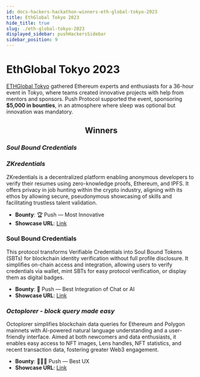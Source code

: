 ```yaml
---
id: docs-hackers-hackathon-winners-eth-global-tokyo-2023
title: EthGlobal Tokyo 2023
hide_title: true
slug: ./eth-global-tokyo-2023
displayed_sidebar: pushHackersSidebar
sidebar_position: 9
---
```


# EthGlobal Tokyo 2023

[ETHGlobal Tokyo](https://ethglobal.com/events/tokyo) gathered Ethereum experts and enthusiasts for a 36-hour event in Tokyo, where teams created innovative projects with help from mentors and sponsors. Push Protocol supported the event, sponsoring **$5,000 in bounties**, in an atmosphere where sleep was optional but innovation was mandatory.

<h2 align="center">Winners</h2>

### _Soul Bound Credentials_

### _ZKredentials_

ZKredentials is a decentralized platform enabling anonymous developers to verify their resumes using zero-knowledge proofs, Ethereum, and IPFS. It offers privacy in job hunting within the crypto industry, aligning with its ethos by allowing secure, pseudonymous showcasing of skills and facilitating trustless talent validation.

- **Bounty**: 🏆 Push — Most Innovative
- **Showcase URL**: [Link](https://ethglobal.com/showcase/zkredentials-costv)

### Soul Bound Credentials

This protocol transforms Verifiable Credentials into Soul Bound Tokens (SBTs) for blockchain identity verification without full profile disclosure. It simplifies on-chain access and integration, allowing users to verify credentials via wallet, mint SBTs for easy protocol verification, or display them as digital badges.

- **Bounty**: 💬 Push — Best Integration of Chat or AI
- **Showcase URL**: [Link](https://ethglobal.com/showcase/soul-bound-credentials-nwovz)

### _Octoplorer - block query made easy_

Octoplorer simplifies blockchain data queries for Ethereum and Polygon mainnets with AI-powered natural language understanding and a user-friendly interface. Aimed at both newcomers and data enthusiasts, it enables easy access to NFT images, Lens handles, NFT statistics, and recent transaction data, fostering greater Web3 engagement.

- **Bounty**: 👩🏽‍💻 Push — Best UX
- **Showcase URL**: [Link](https://ethglobal.com/showcase/octoplorer-block-query-made-easy-pdgmt)
